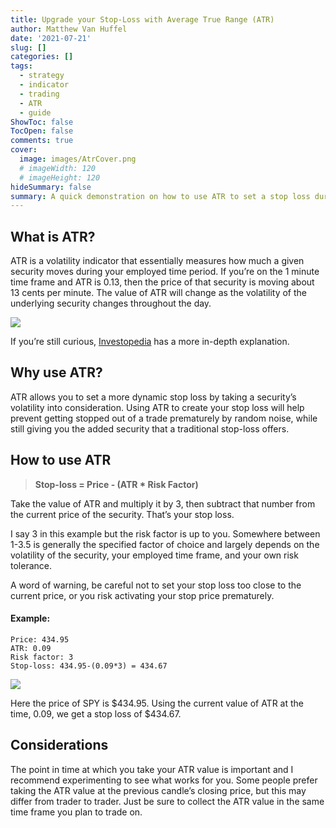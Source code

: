 ```yaml
---
title: Upgrade your Stop-Loss with Average True Range (ATR)
author: Matthew Van Huffel
date: '2021-07-21'
slug: []
categories: []
tags: 
  - strategy
  - indicator
  - trading
  - ATR
  - guide
ShowToc: false
TocOpen: false
comments: true
cover:
  image: images/AtrCover.png
  # imageWidth: 120
  # imageHeight: 120
hideSummary: false
summary: A quick demonstration on how to use ATR to set a stop loss during a trade.
---
```


## What is ATR?

ATR is a volatility indicator that essentially measures how much a given security moves during your employed time period. If you're on the 1 minute time frame and ATR is 0.13, then the price of that security is moving about 13 cents per minute. The value of ATR will change as the volatility of the underlying security changes throughout the day.


![](images/Atrprev.png)


If you're still curious, [Investopedia](https://www.investopedia.com/terms/a/atr.asp) has a more in-depth explanation.

## Why use ATR?

ATR allows you to set a more dynamic stop loss by taking a security's volatility into consideration. Using ATR to create your stop loss will help prevent getting stopped out of a trade prematurely by random noise, while still giving you the added security that a traditional stop-loss offers. 

## How to use ATR

> **Stop-loss = Price - (ATR * Risk Factor)**

Take the value of ATR and multiply it by 3, then subtract that number from the current price of the security. That's your stop loss. 

I say 3 in this example but the risk factor is up to you. Somewhere between 1-3.5 is generally the specified factor of choice and largely depends on the volatility of the security, your employed time frame, and your own risk tolerance.

A word of warning, be careful not to set your stop loss too close to the current price, or you risk activating your stop price prematurely. 

#### Example:

```
Price: 434.95
ATR: 0.09
Risk factor: 3
Stop-loss: 434.95-(0.09*3) = 434.67

```
 

![](images/exampleatr.png)

Here the price of SPY is $434.95. Using the current value of ATR at the time, 0.09, we get a stop loss of $434.67. 

## Considerations

The point in time at which you take your ATR value is important and I recommend experimenting to see what works for you. Some people prefer taking the ATR value at the previous candle's closing price, but this may differ from trader to trader. Just be sure to collect the ATR value in the same time frame you plan to trade on.